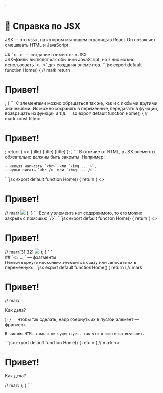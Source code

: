 
<style jsx>{`
  h2 {
    padding-bottom: 0.5rem;
    border-bottom: 2px solid #bbb;
  }
`}</style>`

# 🚧 Справка по JSX

JSX — это язык, на котором мы пишем страницы в React. Он позволяет смешивать HTML и JavaScript.

<div id="elements">
## `<...>` — создание элементов в JSX
</div>

<Boxes>
  <Box>
    JSX-файлы выглядят как обычный JavaScript, но в них можно использовать `<...>` для создания элементов.
  </Box>
  <Box>
    <CodeAnn ok="На странице будет один заголовок">
      ```jsx
      export default function Home() {
        // mark
        return <h1>Привет!</h1>;
      }
      ```
    </CodeAnn>
  </Box>
</Boxes>

<Boxes>
  <Box>
    С элементами можно обращаться так же, как и с любыми другими значениями. Их можно сохранять в переменные, передавать в функции, возвращать из функций и т.д.
  </Box>
  <Box>
    <CodeAnn ok="На странице будет три одинаковых заголовка">
      ```jsx
      export default function Home() {
        // mark
        const title = <h1>Привет!</h1>;
        return (
          <>
            {title}
            {title}
            {title}
          </>
        );
      }
      ```
    </CodeAnn>
  </Box>
</Boxes>

<Boxes id="jsx-fragment-has-no-corresponding-closing-tag">
  <Box>
    В отличие от HTML, в JSX элементы обязательно должны быть закрыты. Например:
    
    - нельзя написать `<br>` или `<img ... >`,
    - нужно писать `<br />` или `<img ... />`.
  </Box>
  <Box>
    <CodeAnn error="JSX fragment has no corresponding closing tag">
      ```jsx
      export default function Home() {
        return (
          <>
            <h1>Привет!</h1>
            // mark
            <img src="/example.png">
          </>
        );
      }
      ```
    </CodeAnn>
  </Box>
</Boxes>

<Boxes id="self-closing-tags">
  <Box>
    Если у элемента нет содержимого, то его можно закрыть с помощью `/>`:
  </Box>
  <Box>
    <CodeAnn ok="Теперь хорошо">
      ```jsx
      export default function Home() {
        return (
          <>
            <h1>Привет!</h1>
            // mark[31:32]
            <img src="/example.png" />
          </>
        );
      }
      ```
    </CodeAnn>
  </Box>
</Boxes>

<div id="fragments">
## `<> ... </>` — фрагменты
</div>

<Boxes id="jsx-expressions-must-have-one-parent-element">
  <Box>
    Нельзя вернуть несколько элементов сразу или записать их в переменную:
  </Box>
  <Box>
    <CodeAnn error="JSX expressions must have one parent element">
      ```jsx
      export default function Home() {
        return (
          // mark
          <h1>Привет!</h1>
          // mark
          <p>Как дела?</p>
        );
      }
      ```
    </CodeAnn>
  </Box>
</Boxes>

<Boxes>
  <Box>
    Чтобы так сделать, надо обернуть их в пустой элемент — фрагмент.
    
    В чистом HTML такого не существует, так что в итоге он исчезнет.
  </Box>
  <Box>
    <CodeAnn ok="Работает">
      ```jsx
      export default function Home() {
        return (
          // mark
          <>
            <h1>Привет!</h1>
            <p>Как дела?</p>
          // mark
          </>
        );
      }
      ```
    </CodeAnn>
  </Box>
</Boxes>